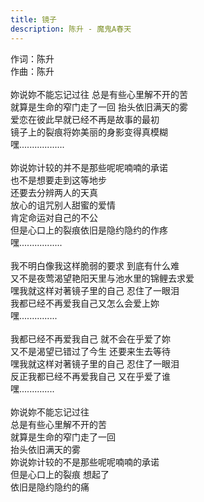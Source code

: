 ```yaml
---
title: 镜子
description: 陈升 - 魔鬼A春天
---
```


作词：陈升<br />作曲：陈升<br /><br />妳说妳不能忘记过往 总是有些心里解不开的苦<br />就算是生命的窄门走了一回 抬头依旧满天的雾<br />爱恋在彼此早就已经不再是故事的最初<br />镜子上的裂痕将妳美丽的身影变得真模糊<br />嘿..................<br /><br />妳说妳计较的并不是那些呢呢喃喃的承诺<br />也不是想要走到这等地步<br />还要去分辨两人的天真<br />放心的诅咒别人甜蜜的爱情<br />肯定命运对自己的不公<br />但是心口上的裂痕依旧是隐约隐约的作疼<br />嘿.................<br /><br />我不明白像我这样脆弱的要求 到底有什么难<br />又不是夜莺渴望艳阳天里与池水里的锦鲤去求爱<br />嘿我就这样对著镜子里的自己 忍住了一眼泪<br />我都已经不再爱我自己又怎么会爱上妳<br />嘿...............<br /><br />我都已经不再爱我自己 就不会在乎爱了妳<br />又不是渴望已错过了今生 还要来生去等待<br />嘿我就这样对著镜子里的自己 忍住了一眼泪<br />反正我都已经不再爱我自己 又在乎爱了谁<br />嘿..............<br /><br />妳说妳不能忘记过往<br />总是有些心里解不开的苦<br />就算是生命的窄门走了一回<br />抬头依旧满天的雾<br />妳说妳计较的不是那些呢呢喃喃的承诺<br />但是心口上的裂痕 想起了<br />依旧是隐约隐约的痛
